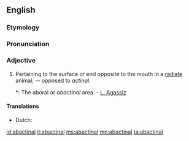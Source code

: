 ==English==

===Etymology===
{{prefix|ab|actinal}}

===Pronunciation===
{{a|US}} {{IPA|/æ.ˈbæk.tə.nl̩/|/ˈæ.ˌbæk.tə.nl̩/|/ˌæ.ˌbæk.ˈtaɪ.nl̩/|/ˈæ.ˌbæk.ˌtaɪ.nl̩/}}

===Adjective===
{{en-adj}}

# {{zoology}} Pertaining to the surface or end opposite to the mouth in a [[radiate]] animal; -- opposed to ''actinal''.
#*: The aboral or ''abactinal'' area. - [[w:Louis Agassiz|L. Agassiz]]

====Translations====
{{trans-top|pertaining to the surface or end opposite to the mouth in a radiate animal}}
* Dutch: {{t-|nl|abactinaal}}
{{trans-mid}}
{{trans-bottom}}


[[id:abactinal]]
[[it:abactinal]]
[[ms:abactinal]]
[[mn:abactinal]]
[[ta:abactinal]]